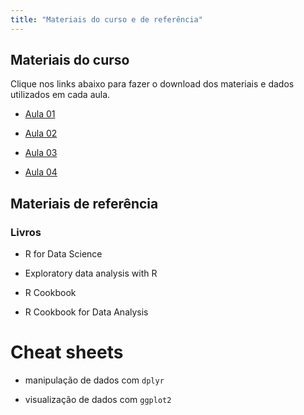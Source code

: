 ```yaml
---
title: "Materiais do curso e de referência"
---
```


## Materiais do curso

Clique nos links abaixo para fazer o download dos materiais e dados utilizados
em cada aula.

* [Aula 01](https://github.com/bruno-pinheiro/intro-r/raw/master/content/materiais/aula01.zip)

* [Aula 02](https://github.com/bruno-pinheiro/intro-r/raw/master/content/materiais/aula02.zip)

* [Aula 03](https://github.com/bruno-pinheiro/intro-r/raw/master/content/materiais/aula03.zip)

* [Aula 04](https://github.com/bruno-pinheiro/intro-r/raw/master/content/materiais/aula04.zip)

## Materiais de referência

### Livros

* R for Data Science

* Exploratory data analysis with R

* R Cookbook

* R Cookbook for Data Analysis

# Cheat sheets

* manipulação de dados com `dplyr`

* visualização de dados com `ggplot2`